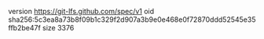 version https://git-lfs.github.com/spec/v1
oid sha256:5c3ea8a73b8f09b1c329f2d907a3b9e0e468e0f72870ddd52545e35ffb2be47f
size 3376
